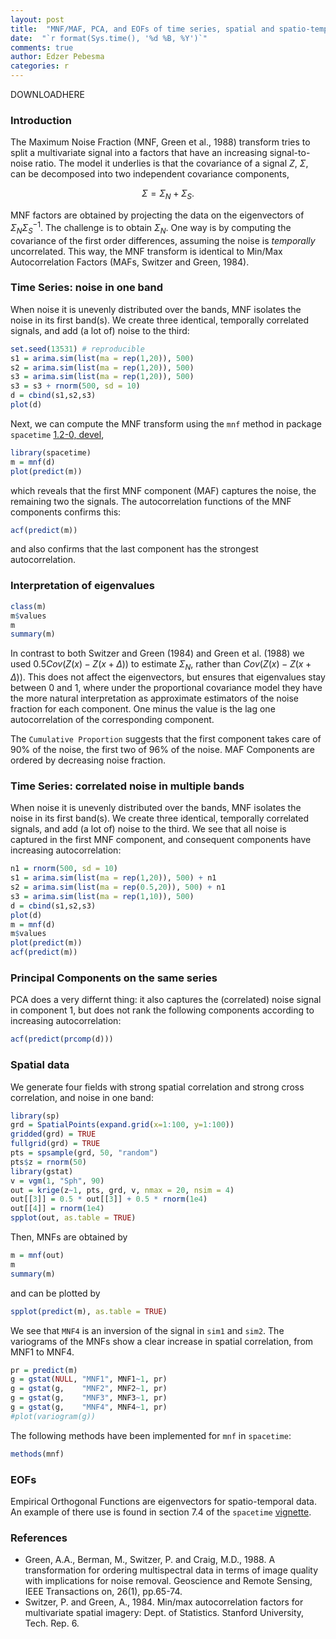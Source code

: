 ```yaml
---
layout: post
title:  "MNF/MAF, PCA, and EOFs of time series, spatial and spatio-temporal data"
date:  "`r format(Sys.time(), '%d %B, %Y')`"
comments: true
author: Edzer Pebesma
categories: r
---
```

<script src="https://cdnjs.cloudflare.com/ajax/libs/mathjax/2.7.0/MathJax.js?config=TeX-AMS-MML_HTMLorMML" type="text/javascript"></script>

DOWNLOADHERE

### Introduction

The Maximum Noise Fraction (MNF, Green et al., 1988) transform tries to split a multivariate signal into a factors that have an increasing signal-to-noise ratio. The model it underlies is that the covariance of a signal $Z$, $\Sigma$, can be decomposed into two independent covariance components, 

$$\Sigma = \Sigma_N + \Sigma_S.$$ 

MNF factors are obtained by projecting the data on the eigenvectors of $\Sigma_N \Sigma_S^{-1}$. The challenge is to obtain $\Sigma_N$. One way is by computing the covariance of the first order differences, assuming the noise is *temporally* uncorrelated. This way, the MNF transform is identical to Min/Max Autocorrelation Factors (MAFs, Switzer and Green, 1984).

### Time Series: noise in one band

When noise it is unevenly distributed over the bands, MNF isolates
the noise in its first band(s). We create three identical, temporally
correlated signals, and add (a lot of) noise to the third:

```r
set.seed(13531) # reproducible
s1 = arima.sim(list(ma = rep(1,20)), 500)
s2 = arima.sim(list(ma = rep(1,20)), 500)
s3 = arima.sim(list(ma = rep(1,20)), 500)
s3 = s3 + rnorm(500, sd = 10)
d = cbind(s1,s2,s3)
plot(d)
```

Next, we can compute the MNF transform using the `mnf` method in package `spacetime` [1.2-0, devel](https://github.com/edzer/spacetime/),

```r
library(spacetime)
m = mnf(d)
plot(predict(m))
```

which reveals that the first MNF component (MAF) captures the noise,
the remaining two the signals.  The autocorrelation functions of
the MNF components confirms this:

```r
acf(predict(m))
```

and also confirms that the last component has the strongest autocorrelation.

### Interpretation of eigenvalues

```r
class(m)
m$values
m
summary(m)
```

In contrast to both Switzer and Green (1984) and Green et al. (1988)
we used $0.5 Cov(Z(x)-Z(x+\Delta))$ to estimate $\Sigma_N$,
rather than $Cov(Z(x)-Z(x+\Delta))$. This does not affect the
eigenvectors, but ensures that eigenvalues stay between 0 and 1,
where under the proportional covariance model they have the more
natural interpretation as approximate estimators of the noise
fraction for each component. One minus the value is the lag one
autocorrelation of the corresponding component.

The `Cumulative Proportion` suggests that the first component takes
care of 90% of the noise, the first two of 96% of the noise. MAF
Components are ordered by decreasing noise fraction.

### Time Series: correlated noise in multiple bands

When noise it is unevenly distributed over the bands, MNF isolates
the noise in its first band(s). We create three identical, temporally
correlated signals, and add (a lot of) noise to the third. We see
that all noise is captured in the first MNF component, and consequent
components have increasing autocorrelation:

```r
n1 = rnorm(500, sd = 10)
s1 = arima.sim(list(ma = rep(1,20)), 500) + n1
s2 = arima.sim(list(ma = rep(0.5,20)), 500) + n1
s3 = arima.sim(list(ma = rep(1,10)), 500)
d = cbind(s1,s2,s3)
plot(d)
m = mnf(d)
m$values
plot(predict(m))
acf(predict(m))
```

### Principal Components on the same series

PCA does a very differnt thing: it also captures the (correlated)
noise signal in component 1, but does not rank the following
components according to increasing autocorrelation:

```r
acf(predict(prcomp(d)))
```

### Spatial data

We generate four fields with strong spatial correlation and strong
cross correlation, and noise in one band:

```r
library(sp)
grd = SpatialPoints(expand.grid(x=1:100, y=1:100))
gridded(grd) = TRUE
fullgrid(grd) = TRUE
pts = spsample(grd, 50, "random")
pts$z = rnorm(50)
library(gstat)
v = vgm(1, "Sph", 90)
out = krige(z~1, pts, grd, v, nmax = 20, nsim = 4)
out[[3]] = 0.5 * out[[3]] + 0.5 * rnorm(1e4)
out[[4]] = rnorm(1e4)
spplot(out, as.table = TRUE)
```

Then, MNFs are obtained by
```r
m = mnf(out)
m
summary(m)
```

and can be plotted by

```r
spplot(predict(m), as.table = TRUE)
```

We see that `MNF4` is an inversion of the signal in `sim1` and
`sim2`.  The variograms of the MNFs show a clear increase in spatial
correlation, from MNF1 to MNF4.

```r
pr = predict(m)
g = gstat(NULL, "MNF1", MNF1~1, pr)
g = gstat(g,    "MNF2", MNF2~1, pr)
g = gstat(g,    "MNF3", MNF3~1, pr)
g = gstat(g,    "MNF4", MNF4~1, pr)
#plot(variogram(g))
```

The following methods have been implemented for `mnf` in `spacetime`:
```r
methods(mnf)
```

### EOFs

Empirical Orthogonal Functions are eigenvectors
for spatio-temporal data.  An example of there
use is found in section 7.4 of the `spacetime`
[vignette](https://cran.r-project.org/web/packages/spacetime/vignettes/jss816.pdf).

### References

* Green, A.A., Berman, M., Switzer, P. and Craig, M.D., 1988. A transformation for ordering multispectral data in terms of image quality with implications for noise removal. Geoscience and Remote Sensing, IEEE Transactions on, 26(1), pp.65-74.
* Switzer, P. and Green, A., 1984. Min/max autocorrelation factors for multivariate spatial imagery: Dept. of Statistics. Stanford University, Tech. Rep. 6.


